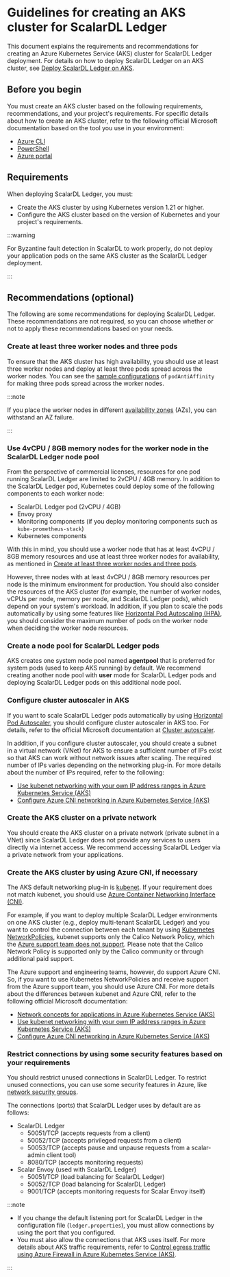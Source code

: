 # Guidelines for creating an AKS cluster for ScalarDL Ledger

This document explains the requirements and recommendations for creating an Azure Kubernetes Service (AKS) cluster for ScalarDL Ledger deployment. For details on how to deploy ScalarDL Ledger on an AKS cluster, see [Deploy ScalarDL Ledger on AKS](./ManualDeploymentGuideScalarDLOnAKS.mdx).

## Before you begin

You must create an AKS cluster based on the following requirements, recommendations, and your project's requirements. For specific details about how to create an AKS cluster, refer to the following official Microsoft documentation based on the tool you use in your environment:

* [Azure CLI](https://learn.microsoft.com/en-us/azure/aks/learn/quick-kubernetes-deploy-cli)
* [PowerShell](https://learn.microsoft.com/en-us/azure/aks/learn/quick-kubernetes-deploy-powershell)
* [Azure portal](https://learn.microsoft.com/en-us/azure/aks/learn/quick-kubernetes-deploy-portal)

## Requirements

When deploying ScalarDL Ledger, you must:

* Create the AKS cluster by using Kubernetes version 1.21 or higher.
* Configure the AKS cluster based on the version of Kubernetes and your project's requirements.

:::warning

For Byzantine fault detection in ScalarDL to work properly, do not deploy your application pods on the same AKS cluster as the ScalarDL Ledger deployment.

:::

## Recommendations (optional)

The following are some recommendations for deploying ScalarDL Ledger. These recommendations are not required, so you can choose whether or not to apply these recommendations based on your needs.

### Create at least three worker nodes and three pods

To ensure that the AKS cluster has high availability, you should use at least three worker nodes and deploy at least three pods spread across the worker nodes. You can see the [sample configurations](../conf/scalardl-custom-values.yaml) of `podAntiAffinity` for making three pods spread across the worker nodes.

:::note

If you place the worker nodes in different [availability zones](https://learn.microsoft.com/en-us/azure/availability-zones/az-overview) (AZs), you can withstand an AZ failure.

:::

### Use 4vCPU / 8GB memory nodes for the worker node in the ScalarDL Ledger node pool

From the perspective of commercial licenses, resources for one pod running ScalarDL Ledger are limited to 2vCPU / 4GB memory. In addition to the ScalarDL Ledger pod, Kubernetes could deploy some of the following components to each worker node:

* ScalarDL Ledger pod (2vCPU / 4GB)
* Envoy proxy
* Monitoring components (if you deploy monitoring components such as `kube-prometheus-stack`)
* Kubernetes components

With this in mind, you should use a worker node that has at least 4vCPU / 8GB memory resources and use at least three worker nodes for availability, as mentioned in [Create at least three worker nodes and three pods](#create-at-least-three-worker-nodes-and-three-pods).

However, three nodes with at least 4vCPU / 8GB memory resources per node is the minimum environment for production. You should also consider the resources of the AKS cluster (for example, the number of worker nodes, vCPUs per node, memory per node, and ScalarDL Ledger pods), which depend on your system's workload. In addition, if you plan to scale the pods automatically by using some features like [Horizontal Pod Autoscaling (HPA)](https://kubernetes.io/docs/tasks/run-application/horizontal-pod-autoscale/), you should consider the maximum number of pods on the worker node when deciding the worker node resources.

### Create a node pool for ScalarDL Ledger pods

AKS creates one system node pool named **agentpool** that is preferred for system pods (used to keep AKS running) by default. We recommend creating another node pool with **user** mode for ScalarDL Ledger pods and deploying ScalarDL Ledger pods on this additional node pool.

### Configure cluster autoscaler in AKS

If you want to scale ScalarDL Ledger pods automatically by using [Horizontal Pod Autoscaler](https://learn.microsoft.com/en-us/azure/aks/concepts-scale#horizontal-pod-autoscaler), you should configure cluster autoscaler in AKS too. For details, refer to the official Microsoft documentation at [Cluster autoscaler](https://learn.microsoft.com/en-us/azure/aks/concepts-scale#cluster-autoscaler).

In addition, if you configure cluster autoscaler, you should create a subnet in a virtual network (VNet) for AKS to ensure a sufficient number of IPs exist so that AKS can work without network issues after scaling. The required number of IPs varies depending on the networking plug-in. For more details about the number of IPs required, refer to the following:

* [Use kubenet networking with your own IP address ranges in Azure Kubernetes Service (AKS)](https://learn.microsoft.com/en-us/azure/aks/configure-kubenet)
* [Configure Azure CNI networking in Azure Kubernetes Service (AKS)](https://learn.microsoft.com/en-us/azure/aks/configure-azure-cni)

### Create the AKS cluster on a private network

You should create the AKS cluster on a private network (private subnet in a VNet) since ScalarDL Ledger does not provide any services to users directly via internet access. We recommend accessing ScalarDL Ledger via a private network from your applications.

### Create the AKS cluster by using Azure CNI, if necessary

The AKS default networking plug-in is [kubenet](https://learn.microsoft.com/en-us/azure/aks/configure-kubenet). If your requirement does not match kubenet, you should use [Azure Container Networking Interface (CNI)](https://learn.microsoft.com/en-us/azure/aks/configure-azure-cni).

For example, if you want to deploy multiple ScalarDL Ledger environments on one AKS cluster (e.g., deploy multi-tenant ScalarDL Ledger) and you want to control the connection between each tenant by using [Kubernetes NetworkPolicies](https://kubernetes.io/docs/concepts/services-networking/network-policies/), kubenet supports only the Calico Network Policy, which the [Azure support team does not support](https://learn.microsoft.com/en-us/azure/aks/use-network-policies#differences-between-azure-network-policy-manager-and-calico-network-policy-and-their-capabilities). Please note that the Calico Network Policy is supported only by the Calico community or through additional paid support.

The Azure support and engineering teams, however, do support Azure CNI. So, if you want to use Kubernetes NetworkPolicies and receive support from the Azure support team, you should use Azure CNI. For more details about the differences between kubenet and Azure CNI, refer to the following official Microsoft documentation:

* [Network concepts for applications in Azure Kubernetes Service (AKS)](https://learn.microsoft.com/en-us/azure/aks/concepts-network)
* [Use kubenet networking with your own IP address ranges in Azure Kubernetes Service (AKS)](https://learn.microsoft.com/en-us/azure/aks/configure-kubenet)
* [Configure Azure CNI networking in Azure Kubernetes Service (AKS)](https://learn.microsoft.com/en-us/azure/aks/configure-azure-cni)

### Restrict connections by using some security features based on your requirements

You should restrict unused connections in ScalarDL Ledger. To restrict unused connections, you can use some security features in Azure, like [network security groups](https://learn.microsoft.com/en-us/azure/virtual-network/network-security-groups-overview).

The connections (ports) that ScalarDL Ledger uses by default are as follows:

* ScalarDL Ledger
    * 50051/TCP (accepts requests from a client)
    * 50052/TCP (accepts privileged requests from a client)
    * 50053/TCP (accepts pause and unpause requests from a scalar-admin client tool)
    * 8080/TCP (accepts monitoring requests)
* Scalar Envoy (used with ScalarDL Ledger)
    * 50051/TCP (load balancing for ScalarDL Ledger)
    * 50052/TCP (load balancing for ScalarDL Ledger)
    * 9001/TCP (accepts monitoring requests for Scalar Envoy itself)

:::note

- If you change the default listening port for ScalarDL Ledger in the configuration file (`ledger.properties`), you must allow connections by using the port that you configured.
- You must also allow the connections that AKS uses itself. For more details about AKS traffic requirements, refer to [Control egress traffic using Azure Firewall in Azure Kubernetes Service (AKS)](https://learn.microsoft.com/en-us/azure/aks/limit-egress-traffic).

:::
